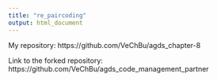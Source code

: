 ---
title: "re_paircoding"
output: html_document
---
My repository:
https://github.com/VeChBu/agds_chapter-8

Link to the forked repository:
https://github.com/VeChBu/agds_code_management_partner
